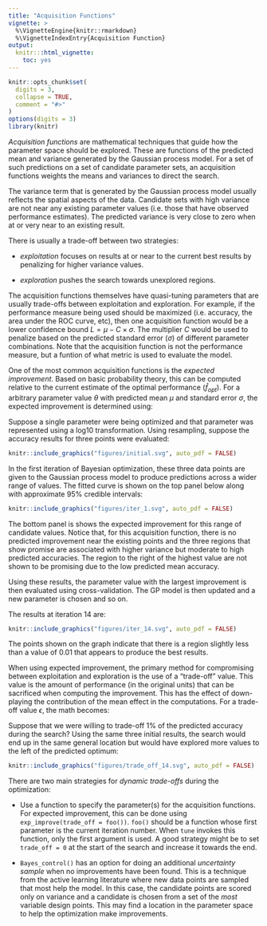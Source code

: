 ```yaml
---
title: "Acquisition Functions"
vignette: >
  %\VignetteEngine{knitr::rmarkdown}
  %\VignetteIndexEntry{Acquisition Function}
output:
  knitr:::html_vignette:
    toc: yes
---
```

  
```r
knitr::opts_chunk$set(
  digits = 3,
  collapse = TRUE,
  comment = "#>"
)
options(digits = 3)
library(knitr)
```

_Acquisition functions_ are mathematical techniques that guide how the parameter space should be explored. These are functions of the predicted mean and variance generated by the Gaussian process model. For a set of such predictions on a set of candidate parameter sets, an acquisition functions weights the means and variances to direct the search. 

The variance term that is generated by the Gaussian process model usually reflects the spatial aspects of the data. Candidate sets with high variance are not near any existing parameter values (i.e. those that have observed performance estimates). The predicted variance is very close to zero when at or very near to an existing result. 

There is usually a trade-off between two strategies:

 * _exploitation_ focuses on results at or near to the current best results by penalizing for higher variance values. 

 * _exploration_ pushes the search towards unexplored regions. 

The acquisition functions themselves have quasi-tuning parameters that are usually trade-offs between exploitation and exploration. For example, if the performance measure being used should be maximized (i.e. accuracy, the area under the ROC curve, etc), then one acquisition function would be a lower confidence bound $L = \mu - C \times \sigma$. The multiplier $C$ would be used to penalize based on the predicted standard error ($\sigma$) of different parameter combinations. Note that the acquisition function is not the performance measure, but a funtion of what metric is used to evaluate the model. 

One of the most common acquisition functions is the _expected improvement_. Based on basic probability theory, this can be computed relative to the current estimate of the optimal performance ($\hat{f}_{opt}$). For a arbitrary parameter value $\theta$ with predicted mean $\mu$ and standard error $\sigma$, the expected improvement is determined using:

Suppose a single parameter were being optimized and that parameter was represented using a log10 transformation. Using resampling, suppose the accuracy results for three points were evaluated: 

```r
knitr::include_graphics("figures/initial.svg", auto_pdf = FALSE)
```

In the first iteration of Bayesian optimization, these three data points are given to the Gaussian process model to produce predictions across a wider range of values. The fitted curve is shown on the top panel below along with approximate 95% credible intervals: 

```r
knitr::include_graphics("figures/iter_1.svg", auto_pdf = FALSE)
```

The bottom panel is shows the expected improvement for this range of candidate values. Notice that, for this acquisition function, there is no predicted improvement near the existing points and the three regions that show promise are associated with higher variance but moderate to high predicted accuracies. The region to the right of the highest value are not shown to be promising due to the low predicted mean accuracy. 

Using these results, the parameter value with the largest improvement is then evaluated using cross-validation. The GP model is then updated and a new parameter is chosen and so on. 

The results at iteration 14 are:


```r
knitr::include_graphics("figures/iter_14.svg", auto_pdf = FALSE)
```

The points shown on the graph indicate that there is a region slightly less than a value of 0.01 that appears to produce the best results. 

When using expected improvement, the primary method for compromising between exploitation and exploration is the use of a "trade-off" value. This value is the amount of performance (in the original units) that can be sacrificed when computing the improvement. This has the effect of down-playing the contribution of the mean effect in the computations. For a trade-off value $\epsilon$, the math becomes:



Suppose that we were willing to trade-off 1% of the predicted accuracy during the search? Using the same three initial results, the search would end up in the same general location but would have explored more values to the left of the predicted optimum:

```r
knitr::include_graphics("figures/trade_off_14.svg", auto_pdf = FALSE)
```

There are two main strategies for _dynamic trade-offs_ during the optimization: 

 * Use a function to specify the parameter(s) for the acquisition functions. For expected improvement, this can be done using `exp_improve(trade_off = foo())`. `foo()` should be a function whose first parameter is the current iteration number. When `tune` invokes this function, only the first argument is used. A good strategy might be to set `trade_off = 0` at the start of the search and increase it towards the end. 

 * `Bayes_control()` has an option for doing an additional _uncertainty sample_ when no improvements have been found. This is a technique from the active learning literature where new data points are sampled that most help the model. In this case, the candidate points are scored only on variance and a candidate is chosen from a set of the _most_ variable design points. This may find a location in the parameter space to help the optimization make improvements. 




